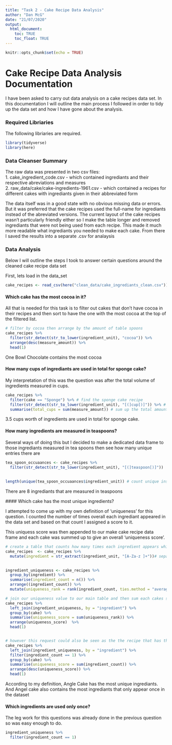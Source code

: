 ```yaml
---
title: "Task 2 - Cake Recipe Data Analysis"
author: "Dan McG"
date: "21/07/2020"
output: 
  html_document:
    toc: TRUE
    toc_float: TRUE
---
```


```r
knitr::opts_chunk$set(echo = TRUE)
```


# Cake Recipe Data Analysis Documentation  

I have been asked to carry out data analysis on a cake recipes data set. In this documentation I will outline the main process I followed in order to tidy up the data set and how I have gone about the analysis.

### Required Libriaries
The following libriaries are required.

```r
library(tidyverse)
library(here)
```

### Data Cleanser Summary

The raw data was presented in two csv files:  
  1.  cake_ingredient_code.csv - which contained ingrediants and their respective abreviations and measures  
  2.  raw_data/cake/cake-ingredients-1961.csv - which contained a recipes for different cakes with ingrediants given in their abbreviated form
  
The data itself was in a good state with no obvious missing data or errors. But it was preferred that the cake recipes used the full-name for ingrediants instead of the abreviated versions. The current layout of the cake recipes wasn't particularly friendly either so I make the table longer and removed ingrediants that were not being used from each recipe. This made it much more readable what ingrediants you needed to make each cake. From there I saved the results into a separate .csv for analaysis

### Data Analysis

Below I will outline the steps I took to answer certain questions around the cleaned cake recipe data set

First, lets load in the data_set
```r
cake_recipes <- read_csv(here("clean_data/cake_ingrediants_clean.csv"))
```


#### Which cake has the most cocoa in it?
All that is needed for this task is to filter out cakes that don't have cocoa in their recipes and then sort to have the one with the most cocoa at the top of the filtered list. 
```r
# filter by cocoa then arrange by the amount of table spoons
cake_recipes %>%
  filter(str_detect(str_to_lower(ingredient_unit), "cocoa")) %>% 
  arrange(desc(measure_amount)) %>% 
  head(1)
```
 One Bowl Chocolate contains the most cocoa
 
 
 
 
#### How many cups of ingrediants are used in total for sponge cake?
My interpretation of this was the question was after the total volume of ingredients measured in cups.
 
```r
cake_recipes %>%
  filter(cake == "Sponge") %>% # find the sponge cake recipe
  filter(str_detect(str_to_lower(ingredient_unit), "[(]cup[)]")) %>% # filter by all ingredients measured by cups
  summarise(total_cups = sum(measure_amount)) # sum up the total amount of cups used
```
 3.5 cups worth of ingredients are used in total for sponge cake. 
 
 
 
 
 
 
#### How many ingredients are measured in teaspoons?
 Several ways of doing this but I decided to make a dedicated data frame to those ingrediants measured in tea spoons then see how many unique entries there are
 
```r
tea_spoon_occuaances <- cake_recipes %>%
  filter(str_detect(str_to_lower(ingredient_unit), "[(]teaspoon[)]"))  # filter by recipes that use teaspoons 
  
  
length(unique(tea_spoon_occuaances$ingredient_unit)) # count unique instances of these ingredients
```
 
There are 8 ingrediants that are measured in teaspoons 
 
 
 
 
 #### Which cake has the most unique ingredients?
 
I attempted to come up with my own definition of 'uniqueness' for this question. I counted the number of times overall each ingrediant appeared in the data set and based on that count I assigned a score to it.

This uniquess score was then appended to our make cake recipe data frame and each cake was summed up to give an overall 'uniqueness score'.
```r
# create a table that counts how many times each ingredient appears which will represent its 'uniqueness'
cake_recipes  <- cake_recipes %>%
  mutate(ingredient = str_extract(ingredient_unit, "[A-Za-z ]+"))# separate out ingredient unit column as the same ingredient may appear but with a different unit of measurement
  

ingredient_uniqueness <- cake_recipes %>%
  group_by(ingredient) %>%
  summarise(ingredient_count = n()) %>%
  arrange((ingredient_count)) %>%
  mutate(uniqueness_rank = rank(ingredient_count, ties.method = "average")) # use the rank function to give each ingredient a score based on how many times it appears in the data set

# join our uniqueness value to our main table and then sum each cakes score
cake_recipes %>%
  left_join(ingredient_uniqueness, by = "ingredient") %>%
  group_by(cake) %>%
  summarise(uniqueness_score = sum(uniqueness_rank)) %>% 
  arrange(uniqueness_score)  %>%
  head(1)


# however this request could also be seen as the the recipe that has the most ingrediants that only appear in the data set once
cake_recipes %>%
  left_join(ingredient_uniqueness, by = "ingredient") %>%
  filter(ingredient_count == 1) %>%
  group_by(cake) %>%
  summarise(uniqueness_score = sum(ingredient_count)) %>% 
  arrange(desc(uniqueness_score)) %>%
  head(1)
```
 
According to my definition, Angle Cake has the most unique ingrediants. And Angel cake also contains the most ingrediants that only appear once in the dataset
 
#### Which ingredients are used only once?
 
The leg work for this questions was already done in the previous question so was easy enough to do. 
```r
ingredient_uniqueness %>%
  filter(ingredient_count == 1)
```

 
 
